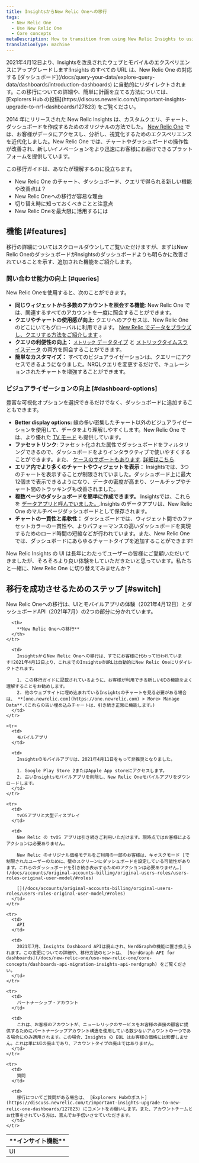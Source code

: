 ```yaml
---
title: InsightsからNew Relic Oneへの移行
tags:
  - New Relic One
  - Use New Relic One
  - Core concepts
metaDescription: How to transition from using New Relic Insights to using New Relic One.
translationType: machine
---
```


<Callout variant="important">
  2021年4月12日より、Insightsを改良されたウェブとモバイルのエクスペリエンスにアップグレードします!Insights のすべての URL は、New Relic One の対応する [ダッシュボード](/docs/query-your-data/explore-query-data/dashboards/introduction-dashboards) に自動的にリダイレクトされます。この移行についての詳細や、簡単に計画を立てる方法については、 [Explorers Hub の投稿](https://discuss.newrelic.com/t/important-insights-upgrade-to-nr1-dashboards/127823) をご覧ください。
</Callout>

2014 年にリリースされた New Relic Insights は、カスタムクエリ、チャート、ダッシュボードを作成するためのオリジナルの方法でした。 [New Relic One](/docs/new-relic-one/use-new-relic-one/get-started/introduction-new-relic-one) では、お客様がデータにアクセスし、分析し、視覚化するためのエクスペリエンスを近代化しました。New Relic One では、チャートやダッシュボードの操作性が改善され、新しいイノベーションをより迅速にお客様にお届けできるプラットフォームを提供しています。

この移行ガイドは、あなたが理解するのに役立ちます。

* New Relic One のチャート、ダッシュボード、クエリで得られる新しい機能や改善点は？
* New Relic Oneへの移行が容易な理由
* 切り替え時に知っておくべきことと注意点
* New Relic Oneを最大限に活用するには

## 機能 [#features]

移行の詳細についてはスクロールダウンしてご覧いただけますが、まずはNew Relic OneのダッシュボードがInsightsのダッシュボードよりも明らかに改善されていることを示す、追加された機能をご紹介します。

### 問い合わせ能力の向上 [#queries]

New Relic Oneを使用すると、次のことができます。

* **同じウィジェットから多数のアカウントを照会する機能**: New Relic One では、関連するすべてのアカウントを一度に照会することができます。
* **クエリやチャートの使用感が向上:** クエリへのアクセスは、New Relic One のどこにいてもグローバルに利用できます。 [New Relic でデータをブラウズし、クエリする方法をご紹介します](/docs/query-your-data/explore-query-data/get-started/introduction-querying-new-relic-data/) 。
* **クエリの利便性の向上：** [`メトリック` データタイプ](/docs/data-ingest-apis/get-data-new-relic/metric-api/view-query-you-metric-data) と [メトリックタイムスライスデータ](/docs/query-data/nrql-new-relic-query-language/nrql-query-tutorials/query-metric-timeslice-data-nrql) の両方を照会することができます。
* **簡単なカスタマイズ：** すべてのビジュアライゼーションは、クエリーにアクセスできるようになりました。NRQLクエリを変更するだけで、キュレーションされたチャートを増強することができます。

### ビジュアライゼーションの向上 [#dashboard-options]

豊富な可視化オプションを選択できるだけでなく、ダッシュボードに追加することもできます。

* **Better display options:** 線の多い密集したチャート以外のビジュアライゼーションを使用して、データをより理解しやすくします。New Relic One では、より優れた [TV モード](/docs/query-your-data/explore-query-data/dashboards/manage-your-dashboard#dash-visual-tv) も提供しています。
* **ファセットリンク**: ファセット化された属性でダッシュボードをフィルタリングできるので、ダッシュボードをよりインタラクティブで使いやすくすることができます。また、 [ケースのサポートもあります](/docs/query-your-data/explore-query-data/dashboards/filter-new-relic-one-dashboards-facets/#facet-linking-cases). [詳細はこちら](/docs/query-your-data/explore-query-data/dashboards/filter-new-relic-one-dashboards-facets).
* **エリア内でより多くのチャートやウィジェットを表示：** Insightsでは、3つのチャートを表示することが制限されていました。ダッシュボード上に最大12個まで表示できるようになり、データの密度が高まり、ツールチップやチャート間のトラッキングも改善されました。
* **複数ページのダッシュボードを簡単に作成できます。** Insightsでは、これらを [データアプリと呼んでいました。](/docs/dashboards/new-relic-one-dashboards/manage-your-dashboard/create-dashboards-have-multiple-pages).Insights のデータアプリは、New Relic One のマルチページダッシュボードとして保存されます。
* **チャートの一貫性と柔軟性：** ダッシュボードでは、ウィジェット間でのファセットカラーの一貫性や、よりパフォーマンスの高いダッシュボードを実現するためのロード時間の短縮などが行われています。また、New Relic Oneでは、ダッシュボードにあらゆるチャートタイプを追加することができます!

New Relic Insights の UI は長年にわたってユーザーの皆様にご愛顧いただいてきましたが、そろそろより良い体験をしていただきたいと思っています。私たちと一緒に、New Relic One に切り替えてみませんか？

## 移行を成功させるためのステップ [#switch]

New Relic Oneへの移行は、UIとモバイルアプリの体験（2021年4月12日）とダッシュボードAPI（2021年7月）の2つの部分に分かれています。

<table>
  <thead>
    <tr>
      <th style={{ width: "200px" }}>
        **インサイト機能**
      </th>

      <th>
        **New Relic Oneへの移行**
      </th>
    </tr>
  </thead>

  <tbody>
    <tr>
      <td>
        UI
      </td>

      <td>
        InsightsからNew Relic Oneへの移行は、すでにお客様に代わって行われています!2021年4月12日より、これまでのInsightsのURLは自動的にNew Relic Oneにリダイレクトされます。

        1. この移行ガイドに記載されているように、お客様が利用できる新しいUIの機能をよく理解することをお勧めします。
        2. 他のウェブサイトに埋め込まれているInsightsのチャートを見る必要がある場合は、 **[one.newrelic.com](https://one.newrelic.com) > More> Manage Data**.(これらの古い埋め込みチャートは、引き続き正常に機能します。)
      </td>
    </tr>

    <tr>
      <td>
        モバイルアプリ
      </td>

      <td>
        Insightsのモバイルアプリは、2021年4月11日をもって非推奨となりました。

        1. Google Play Store 2またはApple App storeにアクセスします。
        2. 古いInsightsモバイルアプリを削除し、New Relic Oneモバイルアプリをダウンロードします。
      </td>
    </tr>

    <tr>
      <td>
        tvOSアプリと大型ディスプレイ
      </td>

      <td>
        New Relic の tvOS アプリは引き続きご利用いただけます。現時点ではお客様によるアクションは必要ありません。

        New Relic のオリジナル価格モデルをご利用の一部のお客様は、キオスクモード [で制限されたユーザーのために、壁のスクリーンにダッシュボードを設定している可能性があります。これらのダッシュボードを引き続き表示するためのアクションは必要ありません。](/docs/accounts/original-accounts-billing/original-users-roles/users-roles-original-user-model/#roles)

        [](/docs/accounts/original-accounts-billing/original-users-roles/users-roles-original-user-model/#roles)
      </td>
    </tr>

    <tr>
      <td>
        API
      </td>

      <td>
        2021年7月、Insights Dashboard APIは廃止され、NerdGraphの機能に置き換えられます。この変更についての詳細や、移行方法のヒントは、 [NerdGraph API for dashboards](/docs/new-relic-one/use-new-relic-one/core-concepts/dashboards-api-migration-insights-api-nerdgraph) をご覧ください。
      </td>
    </tr>

    <tr>
      <td>
        パートナーシップ・アカウント
      </td>

      <td>
        これは、お客様のアカウントが、ニューレリックのサービスをお客様の直接の顧客に提供するためにパートナーシップアカウント構造を使用している数少ないアカウントの一つである場合にのみ適用されます。この場合、Insights の EOL はお客様の価格には影響しません。これは単にUIの廃止であり、アカウントタイプの廃止ではありません。
      </td>
    </tr>

    <tr>
      <td>
        質問
      </td>

      <td>
        移行についてご質問がある場合は、 [Explorers Hubのポスト](https://discuss.newrelic.com/t/important-insights-upgrade-to-new-relic-one-dashboards/127823) にコメントをお願いします。また、アカウントチームとお仕事をされている方は、喜んでお手伝いさせていただきます。
      </td>
    </tr>
  </tbody>
</table>